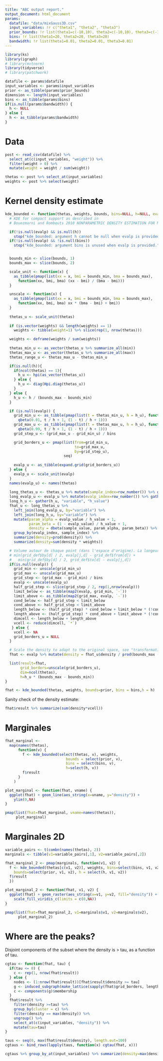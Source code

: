 ```yaml
---
title: "ABC output report."
output_document: html_document
params:
  datafile: "data/mixGauss3D.csv"
  input_variables: !r c("theta1", "theta2", "theta3") 
  prior_bounds: !r list(theta1=c(-10,10), theta2=c(-10,10), theta3=c(-10,10))
  bins: !r list(theta1=20, theta2=20, theta3=20)
  bandwidth: !r list(theta1=0.01, theta2=0.01, theta3=0.01)
---
```


```r
library(ks)
library(igraph)
# library(mvtnorm)
library(tidyverse)
# library(patchwork)
```

```r
datafile <- params$datafile
input_variables <- params$input_variables
prior <- as_tibble(params$prior_bounds)
dimension <- length(input_variables)
bins <- as_tibble(params$bins)
if(is.null(params$bandwidth)) {
  h <- NULL
} else {
  h <- as_tibble(params$bandwidth)
}
```

# Data

```r
post <- read_csv(datafile) %>% 
  select_at(c(input_variables, "weight")) %>%
  filter(weight > 0) %>%
  mutate(weight = weight / sum(weight))

thetas <- post %>% select_at(input_variables)
weights <- post %>% select(weight)
```

# Kernel density estimate

```r
kde_bounded <- function(thetas, weights, bounds, bins=NULL, h=NULL, evalp = NULL) {
  # KDE for compact support as described in 
  # Bouezmarni and Rombouts 2010 NONPARAMETRIC DENSITY ESTIMATION FOR MULTIVARIATE BOUNDED DATA

  if(!is.null(evalp) && is.null(h))
    stop("kde_bounded: argument h cannot be null when evalp is provided.")
  if(!is.null(evalp) && !is.null(bins))
    stop("kde_bounded: argument bins is unused when evalp is provided.")


  bounds_min <- slice(bounds, 1)
  bounds_max <- slice(bounds, 2)

  scale_unit <- function(x) {
    as_tibble(pmap(list(xx = x, bmi = bounds_min, bma = bounds_max), 
      function(xx, bmi, bma) (xx - bmi) / (bma - bmi)))
  }

  unscale <- function(x) {
    as_tibble(pmap(list(xx = x, bmi = bounds_min, bma = bounds_max),
      function(xx, bmi, bma) xx * (bma - bmi) + bmi))
  }
  
  thetas_u <- scale_unit(thetas)
   
  if (is.vector(weights) && length(weights) == 1) 
    weights <- tibble(weight=1) %>% slice(rep(1, nrow(thetas)))

  weights <- deframe(weights / sum(weights))
 
  thetas_min_u <- as_vector(thetas_u %>% summarize_all(min))
  thetas_max_u <- as_vector(thetas_u %>% summarize_all(max))
  thetas_range_u <- thetas_max_u - thetas_min_u

  if(is.null(h)){
    if(ncol(thetas) == 1){
      h_u <- hpi(as_vector(thetas_u))
    } else {
      h_u <- diag(Hpi.diag(thetas_u))
    }
  } else {
    h_u <- h / (bounds_max - bounds_min)
  }

  if (is.null(evalp)) {
    grid_min_u <- as_tibble(pmap(list(t = thetas_min_u, h = h_u), function(t, h)
      qbeta(0.01, t / h + 1, (1 - t) / h + 1)))
    grid_max_u <- as_tibble(pmap(list(t = thetas_max_u, h = h_u), function(t, h)
      qbeta(0.99, t / h + 1, (1 - t) / h + 1)))
    grid_step_u <- (grid_max_u - grid_min_u) / bins

    grid_borders_u <- pmap(list(from=grid_min_u,
                                to=grid_max_u,
                                by=grid_step_u), 
                           seq)
    
    evalp_u <- as_tibble(expand.grid(grid_borders_u))
  } else {
    evalp_u <- scale_unit(evalp)
  }
  names(evalp_u) <- names(thetas)
  
  long_thetas_u <- thetas_u %>% mutate(sample_index=row_number()) %>% gather("variable", "sample_value", -sample_index)
  long_evalp_u <- evalp_u %>% mutate(evalp_index=row_number()) %>% gather("variable", "evalp_value", -evalp_index)
  long_h_u <- gather(h_u, "variable", "h_value")
  fhat_u <- long_thetas_u %>% 
    left_join(long_evalp_u, by="variable") %>% 
    left_join(long_h_u, by="variable") %>%
    mutate(param_alpha = evalp_value / h_value + 1,
           param_beta = (1 - evalp_value) / h_value + 1,
           density = dbeta(sample_value, param_alpha, param_beta)) %>%
    group_by(evalp_index, sample_index) %>%
    summarize(density=prod(density)) %>%
    summarize(density=sum(density * weights))

  # Volume autour de chaque point (dans l'espace d'origine). La longeur de la cellule j pour la dimension d est donnée par 
  # min(grid_def$by[d] / 2, evalp[j,d] - grid_def$from[d]) + 
  #   min(grid_def$by[d] / 2, grid_def$to[d] - evalp[j,d])
  if(is.null(evalp)) {
    grid_min <- unscale(grid_min_u)
    grid_max <- unscale(grid_max_u)
    grid_step <- (grid_max - grid_min) / bins
    evalp <- unscale(evalp_u)
    half_grid_step <- slice(grid_step / 2, rep(1,nrow(evalp)))
    limit_below <- as_tibble(map2(evalp, grid_min, `-`))
    limit_above <- as_tibble(map2(grid_max, evalp, `-`)) 
    cond_below <- half_grid_step < limit_below
    cond_above <- half_grid_step < limit_above
    length_below <- (half_grid_step) * cond_below + limit_below * (!cond_below)
    length_above <- (half_grid_step) * cond_above + limit_above * (!cond_above)
    dimcell <- length_below + length_above
    vcell <- reduce(dimcell, `*`)
   } else {
    vcell <- NA
    grid_borders_u = NULL
  }

  # Scale the density to adapt to the original space, see "transformation of random variables".
  fhat <- evalp %>% mutate(density = fhat_u$density / prod(bounds_max - bounds_min), vcell = vcell)

  list(result=fhat, 
       grid_borders=unscale(grid_borders_u),
       dim=ncol(thetas),
       h=h_u * (bounds_max - bounds_min))
}
```

```r
fhat <- kde_bounded(thetas, weights, bounds=prior, bins = bins,h = h)
```

Sanity check of the density estimate:

```r
fhat$result %>% summarize(sum(density*vcell)) 
```


# Marginales

```r
fhat_marginal <- 
  map(names(thetas), 
      function(v) {
        f <- kde_bounded(select(thetas, v), weights, 
                            bounds = select(prior, v), 
                            bins = select(bins, v), 
                            h=select(h, v))
        f$result
      }
    )

plot_marginal <- function(fhat, vname) {
  ggplot(fhat) + geom_line(aes_string(x=vname, y="density")) +
    ylim(0,NA)
}

pmap(list(fhat=fhat_marginal, vname=names(thetas)),
     plot_marginal)
```


# Marginales 2D

```r
variable_pairs <- t(combn(names(thetas), 2))
marginals <- tibble(v1=variable_pairs[,1], v2=variable_pairs[,2])

fhat_marginal_2 <- pmap(marginals, function(v1, v2) {
  f <- kde_bounded(thetas[c(v1, v2)], weights, bins=select(bins, v1, v2), 
    bounds=select(prior, v1, v2), h = select(h, v1, v2))
  f$result
  })

plot_marginal_2 <- function(fhat, v1, v2) {
  ggplot(fhat) + geom_raster(aes_string(x=v1, y=v2, fill="density")) +
    scale_fill_viridis_c(limits = c(0,NA))
}

pmap(list(fhat=fhat_marginal_2, v1=marginals$v1, v2=marginals$v2),
      plot_marginal_2)
```


# Where are the peaks?

Disjoint components of the subset where the density is > tau, as a function of tau.

```r
cgtau <- function(fhat, tau) {
  if(tau <= 0) {
    c <- rep(1, nrow(fhat$result))
  } else {
    nodes <- (1:nrow(fhat$result))[fhat$result$density >= tau]
    g <- induced_subgraph(make_lattice(sapply(fhat$grid_borders, length)), nodes)
    c <- components(g)$membership
  }
  fhat$result %>% 
    filter(density >=tau) %>% 
    group_by(cluster = c) %>%
    filter(density == max(density)) %>%
    ungroup() %>%
    select_at(c(input_variables, "density")) %>%
    mutate(tau=tau)
}

taus <- seq(0, max(fhat$result$density), length.out=100)
cgtaus <- bind_rows(lapply(taus, function(x) cgtau(fhat, x)))

cgtaus %>% group_by_at(input_variables) %>% summarize(density=max(density)) %>% ungroup() %>% arrange(desc(density)) 
```

